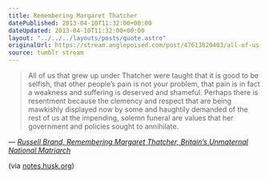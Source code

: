 ```yaml
---
title: Remembering Margaret Thatcher
datePublished: 2013-04-10T11:32:00+00:00
dateUpdated: 2013-04-10T11:32:00+00:00
layout: "../../../layouts/posts/quote.astro"
originalUrl: https://stream.anglepoised.com/post/47613820403/all-of-us-that-grew-up-under-thatcher-were-taught
source: tumblr stream
---
```


> All of us that grew up under Thatcher were taught that it is good to be selfish, that other people&rsquo;s pain is not your problem, that pain is in fact a weakness and suffering is deserved and shameful. Perhaps there is resentment because the clemency and respect that are being mawkishly displayed now by some and haughtily demanded of the rest of us at the impending, solemn funeral are values that her government and policies sought to annihilate.

— <cite>[Russell Brand, _Remembering Margaret Thatcher, Britain&rsquo;s Unmaternal National Matriarch_](http://www.huffingtonpost.com/russell-brand/margaret-thatcher-our-unm_b_3046390.html)</cite>

(via [notes.husk.org](http://notes.husk.org/))
